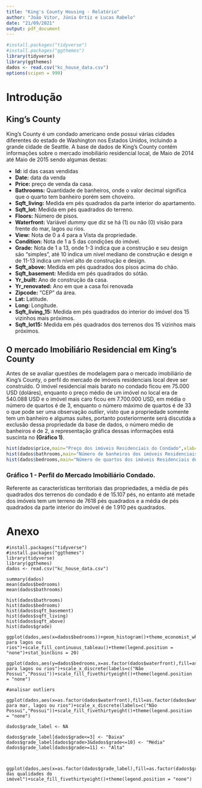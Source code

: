 ```yaml
---
title: "King's County Housing - Relatório"
author: "João Vitor, Júnia Ortiz e Lucas Rabelo"
date: "21/09/2021"
output: pdf_document
---
```


```r

#install.packages("tidyverse")
#install.packages("ggthemes")
library(tidyverse)
library(ggthemes)
dados <- read.csv("kc_house_data.csv")
options(scipen = 999)
```

# Introdução

## King's County

  King's County é um condado americano onde possui várias cidades diferentes do estado de Washington nos Estados Unidos, incluindo a grande cidade de Seattle. A base de dados de King's County contém informações sobre o mercado imobiliário residencial local, de Maio de 2014 até Maio de 2015 sendo algumas destas:
  
  - **Id:** id das casas vendidas
  - **Date:** data da venda
  - **Price:** preço de venda da casa.
  - **Bathrooms:** Quantidade de banheiros, onde o valor decimal significa que o quarto tem banheiro porém sem choveiro.
  - **Sqft_living:** Medida em pés quadrados da parte interior do apartamento.
  - **Sqft_lot:** Medida em pés quadrados do terreno.
  - **Floors:** Número de pisos.
  - **Waterfront:** Variável *dummy* que diz se há (1) ou não (0) visão para frente do mar, lagos ou rios.
  - **View:** Nota de 0 a 4 para a Vista da propriedade.
  - **Condition:** Nota de 1 a 5 das condições do imóvel.
  - **Grade:** Nota de 1 a 13, onde 1-3 indica que a construção e seu design são "simples", até 10 indica um nível mediano de construção e design e de 11-13 indica um nível alto de construção e design.
  - **Sqft_above:** Medida em pés quadrados dos pisos acima do chão.
  - **Sqft_basement:** Medida em pés quadrados do sótão.  
  - **Yr_built:** Ano de construção da casa.
  - **Yr_renovated:** Ano em que a casa foi renovada
  - **Zipcode:** "CEP" da área.
  - **Lat:** Latitude.
  - **Long:** Longitude.
  - **Sqft_living_15:** Medida em pés quadrados do interior do imóvel dos 15 vizinhos mais próximos.
  - **Sqft_lot15:** Medida em pés quadrados dos terrenos dos 15 vizinhos mais próximos.
  
## O mercado Imobiliário Residencial em King's County

 Antes de se avaliar questões de modelagem para o mercado imobiliário de King's County, o perfil do mercado de imóveis residenciais local deve ser construído. O imóvel residencial mais barato no condado ficou em 75.000 USD (doláres), enquanto o preço médio de um imóvel no local era de 540.088 USD e o imóvel mais caro ficou em 7.700.000 USD, em média o número de quartos é de 3, enquanto o número máximo de quartos é de 33 o que pode ser uma observação *outlier*, visto que a propriedade somente tem um banheiro e algumas suítes, portanto posteriormente será discutida a exclusão dessa propriedade da base de dados, o número médio de banheiros é de 2, a representação gráfica dessas informações está suscinta no **(Gráfico 1)**.

 
```r
hist(dados$price,main="Preço dos imóveis Residenciais do Condado",xlab="Preço",ylab="Quantidade",col = "aquamarine")
hist(dados$bathrooms,main="Número de banheiros dos imóveis Residenciais do Condado",xlab="Número de Banheiros",ylab="Quantidade",col = "aquamarine")
hist(dados$bedrooms,main="Número de quartos dos imóveis Residenciais do Condado",xlab="Número de Quartos",ylab="Quantidade",col = "aquamarine")
```

### Gráfico 1 - Perfil do Mercado Imobiliário Condado.

 Referente as características territoriais das propriedades, a média de pés quadrados dos terrenos do condado é de 15.107 pés, no entanto até metade dos imóveis tem um terreno de 7618 pés quadrados e a média de pés quadrados da parte interior do imóvel é de 1.910 pés quadrados.
 


# Anexo

```
#install.packages("tidyverse")
#install.packages("ggthemes")
library(tidyverse)
library(ggthemes)
dados <- read.csv("kc_house_data.csv")

summary(dados)
mean(dados$bedrooms)
mean(dados$bathrooms)

hist(dados$bathrooms)
hist(dados$bedrooms)
hist(dados$sqft_basement)
hist(dados$sqft_living)
hist(dados$sqft_above)
hist(dados$grade)

ggplot(dados,aes(x=dados$bedrooms))+geom_histogram()+theme_economist_white()+labs(title="Vista para lagos ou rios")+scale_fill_continuous_tableau()+theme(legend.position = "none")+stat_bin(bins = 20) 

ggplot(dados,aes(y=dados$bedrooms,x=as.factor(dados$waterfront),fill=as.factor(dados$waterfront)))+geom_boxplot()+theme_fivethirtyeight()+labs(title="Vista para lagos ou rios")+scale_x_discrete(labels=c("Não Possui","Possui"))+scale_fill_fivethirtyeight()+theme(legend.position = "none") 

#analisar outliers

ggplot(dados,aes(x=as.factor(dados$waterfront),fill=as.factor(dados$waterfront)))+geom_bar()+theme_fivethirtyeight()+labs(title="Vista para mar, lagos ou rios")+scale_x_discrete(labels=c("Não Possui","Possui"))+scale_fill_fivethirtyeight()+theme(legend.position = "none") 

dados$grade_label <- NA

dados$grade_label[dados$grade<=3] <- "Baixa"
dados$grade_label[dados$grade>3&dados$grade<=10] <- "Média"
dados$grade_label[dados$grade>=11] <- "Alta"



ggplot(dados,aes(x=as.factor(dados$grade_label),fill=as.factor(dados$grade_label)))+geom_bar()+theme_fivethirtyeight()+labs(title="Avaliação das qualidades do imóvel")+scale_fill_fivethirtyeight()+theme(legend.position = "none") 


```
